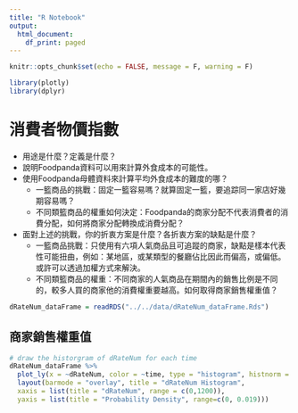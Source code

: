 ```yaml
---
title: "R Notebook"
output:
  html_document:
    df_print: paged
---
```



```r
knitr::opts_chunk$set(echo = FALSE, message = F, warning = F)
```

```r
library(plotly)
library(dplyr)
```


# 消費者物價指數

  * 用途是什麼？定義是什麼？
  * 說明Foodpanda資料可以用來計算外食成本的可能性。
  * 使用Foodpanda母體資料來計算平均外食成本的難度的哪？
    * 一籃商品的挑戰：固定一籃容易嗎？就算固定一籃，要追踪同一家店好幾期容易嗎？
    * 不同類籃商品的權重如何決定：Foodpanda的商家分配不代表消費者的消費分配，如何將商家分配轉換成消費分配？
  * 面對上述的挑戰，你的折衷方案是什麼？各折衷方案的缺點是什麼？
    * 一籃商品挑戰：只使用有六項人氣商品且可追蹤的商家，缺點是樣本代表性可能扭曲，例如：某地區，或某類型的餐廳佔比因此而偏高，或偏低。或許可以透過加權方式來解決。
    * 不同類籃商品的權重：不同商家的人氣商品在期間內的銷售比例是不同的，較多人買的商家他的消費權重要越高。如何取得商家銷售權重值？
    
```r
dRateNum_dataFrame = readRDS("../../data/dRateNum_dataFrame.Rds")
```

## 商家銷售權重值


```r
# draw the historgram of dRateNum for each time
dRateNum_dataFrame %>%
  plot_ly(x = ~dRateNum, color = ~time, type = "histogram", histnorm = "probability density", nbinsx = 100) %>%
  layout(barmode = "overlay", title = "dRateNum Histogram", 
  xaxis = list(title = "dRateNum", range = c(0,1200)), 
  yaxis = list(title = "Probability Density", range=c(0, 0.019)))

```

